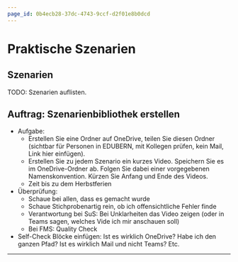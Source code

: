 ```yaml
---
page_id: 0b4ecb28-37dc-4743-9ccf-d2f01e8b0dcd
---
```

# Praktische Szenarien
## Szenarien
TODO: Szenarien auflisten.

## Auftrag: Szenarienbibliothek erstellen
- Aufgabe:
  - Erstellen Sie eine Ordner auf OneDrive, teilen Sie diesen Ordner (sichtbar für Personen in EDUBERN, mit Kollegen prüfen, kein Mail, Link hier einfügen).
  - Erstellen Sie zu jedem Szenario ein kurzes Video. Speichern Sie es im OneDrive-Ordner ab. Folgen Sie dabei einer vorgegebenen Namenskonvention. Kürzen Sie Anfang und Ende des Videos.
  - Zeit bis zu dem Herbstferien
- Überprüfung:
  - Schaue bei allen, dass es gemacht wurde
  - Schaue Stichprobenartig rein, ob ich offensichtliche Fehler finde
  - Verantwortung bei SuS: Bei Unklarheiten das Video zeigen (oder in Teams sagen, welches Vide ich mir anschauen soll)
  - Bei FMS: Quality Check
- Self-Check Blöcke einfügen: Ist es wirklich OneDrive? Habe ich den ganzen Pfad? Ist es wirklich Mail und nicht Teams? Etc.

---